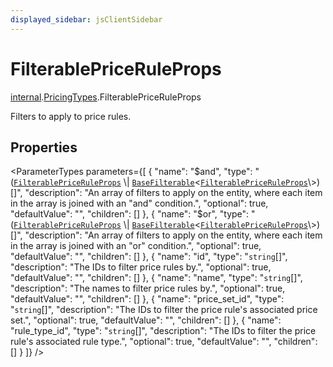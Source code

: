 ```yaml
---
displayed_sidebar: jsClientSidebar
---
```



# FilterablePriceRuleProps

[internal](../../internal/modules/admin_discounts.internal.internal-1.mdx).[PricingTypes](../../internal-1/modules/admin_discounts.internal.internal-1.PricingTypes.mdx).FilterablePriceRuleProps

Filters to apply to price rules.

## Properties

<ParameterTypes parameters={[
  {
    "name": "$and",
    "type": "([`FilterablePriceRuleProps`](admin_discounts.internal.internal-1.PricingTypes.FilterablePriceRuleProps.mdx) \\| [`BaseFilterable`](../../DAL/interfaces/admin_discounts.internal.internal-1.DAL.BaseFilterable.mdx)<[`FilterablePriceRuleProps`](admin_discounts.internal.internal-1.PricingTypes.FilterablePriceRuleProps.mdx)\\>)[]",
    "description": "An array of filters to apply on the entity, where each item in the array is joined with an \"and\" condition.",
    "optional": true,
    "defaultValue": "",
    "children": []
  },
  {
    "name": "$or",
    "type": "([`FilterablePriceRuleProps`](admin_discounts.internal.internal-1.PricingTypes.FilterablePriceRuleProps.mdx) \\| [`BaseFilterable`](../../DAL/interfaces/admin_discounts.internal.internal-1.DAL.BaseFilterable.mdx)<[`FilterablePriceRuleProps`](admin_discounts.internal.internal-1.PricingTypes.FilterablePriceRuleProps.mdx)\\>)[]",
    "description": "An array of filters to apply on the entity, where each item in the array is joined with an \"or\" condition.",
    "optional": true,
    "defaultValue": "",
    "children": []
  },
  {
    "name": "id",
    "type": "`string`[]",
    "description": "The IDs to filter price rules by.",
    "optional": true,
    "defaultValue": "",
    "children": []
  },
  {
    "name": "name",
    "type": "`string`[]",
    "description": "The names to filter price rules by.",
    "optional": true,
    "defaultValue": "",
    "children": []
  },
  {
    "name": "price_set_id",
    "type": "`string`[]",
    "description": "The IDs to filter the price rule's associated price set.",
    "optional": true,
    "defaultValue": "",
    "children": []
  },
  {
    "name": "rule_type_id",
    "type": "`string`[]",
    "description": "The IDs to filter the price rule's associated rule type.",
    "optional": true,
    "defaultValue": "",
    "children": []
  }
]} />
